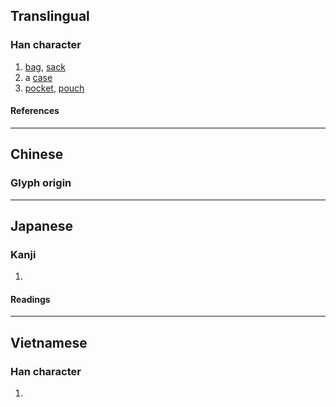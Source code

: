 {{character info/new}}
==Translingual==

===Han character===
{{Han char|rn=50|rad=巾|as=05|sn=8|four=|canj=OPLB|ids=⿱代巾}}

# [[bag]], [[sack]]
# a [[case]]
# [[pocket]], [[pouch]]

====References====
{{Han ref|kx=0329.390|dkj=08843|dj=0635.140|hdz=10734.050|uh=5E12}}

----

==Chinese==

===Glyph origin===
{{Han etym}}
{{zh-see|袋|v}}

----

==Japanese==

===Kanji===
{{ja-kanji|grade=|rs=巾05}}

# {{altform|lang=ja|袋}}

====Readings====
{{ja-readings
|goon=だい
|kanon=たい
|kun=ふくろ-
}}

----

==Vietnamese==

===Han character===
{{vi-readings|rs=巾05|reading=đẫy}}

# {{defn|lang=vi|sort=巾05}}